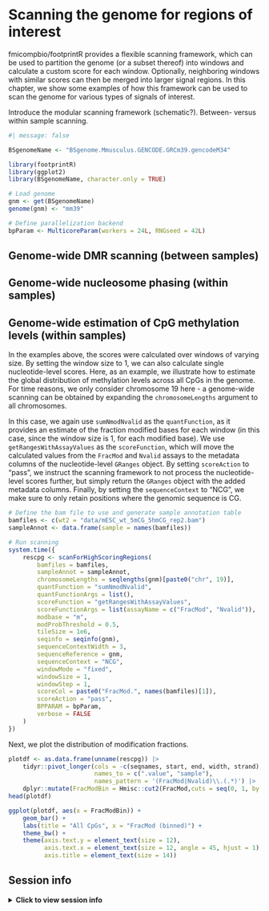 # Scanning the genome for regions of interest {#sec-scanning}

[fmicompbio/footprintR]{.githubpkg} provides a flexible scanning framework, which can be used to partition the genome (or a subset thereof) into windows and calculate a custom score for each window. 
Optionally, neighboring windows with similar scores can then be merged into larger signal regions. 
In this chapter, we show some examples of how this framework can be used to scan the genome for various types of signals of interest.

Introduce the modular scanning framework (schematic?).
Between- versus within sample scanning.

```r
#| message: false

BSgenomeName <- "BSgenome.Mmusculus.GENCODE.GRCm39.gencodeM34"

library(footprintR)
library(ggplot2)
library(BSgenomeName, character.only = TRUE)

# Load genome
gnm <- get(BSgenomeName)
genome(gnm) <- "mm39"

# Define parallelization backend
bpParam <- MulticoreParam(workers = 24L, RNGseed = 42L)
```

## Genome-wide DMR scanning (between samples)

## Genome-wide nucleosome phasing (within samples)

## Genome-wide estimation of CpG methylation levels (within samples)

In the examples above, the scores were calculated over windows of varying size. 
By setting the window size to 1, we can also calculate single nucleotide-level scores. 
Here, as an example, we illustrate how to estimate the global distribution of methylation levels across all CpGs in the genome. 
For time reasons, we only consider chromosome 19 here - a genome-wide scanning can be obtained by expanding the `chromosomeLengths` argument to all chromosomes. 

In this case, we again use `sumNmodNvalid` as the `quantFunction`, as it provides an estimate of the fraction modified bases for each window (in this case, since the window size is 1, for each modified base). 
We use `getRangesWithAssayValues` as the `scoreFunction`, which will move the calculated values from the `FracMod` and `Nvalid` assays to the metadata columns of the nucleotide-level `GRanges` object. 
By setting `scoreAction` to "pass", we instruct the scanning framework to not process the nucleotide-level scores further, but simply return the `GRanges` object with the added metadata columns. 
Finally, by setting the `sequenceContext` to "NCG", we make sure to only retain positions where the genomic sequence is CG. 


```r
# Define the bam file to use and generate sample annotation table
bamfiles <- c(wt2 = "data/mESC_wt_5mCG_5hmCG_rep2.bam")
sampleAnnot <- data.frame(sample = names(bamfiles))

# Run scanning
system.time({
    rescpg <- scanForHighScoringRegions(
        bamfiles = bamfiles,
        sampleAnnot = sampleAnnot,
        chromosomeLengths = seqlengths(gnm)[paste0("chr", 19)],
        quantFunction = "sumNmodNvalid",
        quantFunctionArgs = list(),
        scoreFunction = "getRangesWithAssayValues",
        scoreFunctionArgs = list(assayName = c("FracMod", "Nvalid")),
        modbase = "m",
        modProbThreshold = 0.5,
        tileSize = 1e6,
        seqinfo = seqinfo(gnm),
        sequenceContextWidth = 3,
        sequenceReference = gnm,
        sequenceContext = "NCG",
        windowMode = "fixed",
        windowSize = 1,
        windowStep = 1,
        scoreCol = paste0("FracMod.", names(bamfiles)[1]),
        scoreAction = "pass",
        BPPARAM = bpParam,
        verbose = FALSE
    )
})
```

Next, we plot the distribution of modification fractions. 

```r
plotdf <- as.data.frame(unname(rescpg)) |>
    tidyr::pivot_longer(cols = -c(seqnames, start, end, width, strand), 
                        names_to = c(".value", "sample"),
                        names_pattern = '(FracMod|Nvalid)\\.(.*)') |> 
    dplyr::mutate(FracModBin = Hmisc::cut2(FracMod,cuts = seq(0, 1, by = 0.1)))
head(plotdf)

ggplot(plotdf, aes(x = FracModBin)) + 
    geom_bar() + 
    labs(title = "All CpGs", x = "FracMod (binned)") + 
    theme_bw() + 
    theme(axis.text.y = element_text(size = 12),
          axis.text.x = element_text(size = 12, angle = 45, hjust = 1),
          axis.title = element_text(size = 14))
```


## Session info

<details>
<summary><b>
Click to view session info
</b></summary>
```r
sessioninfo::session_info(info = "packages")
```
</details>



